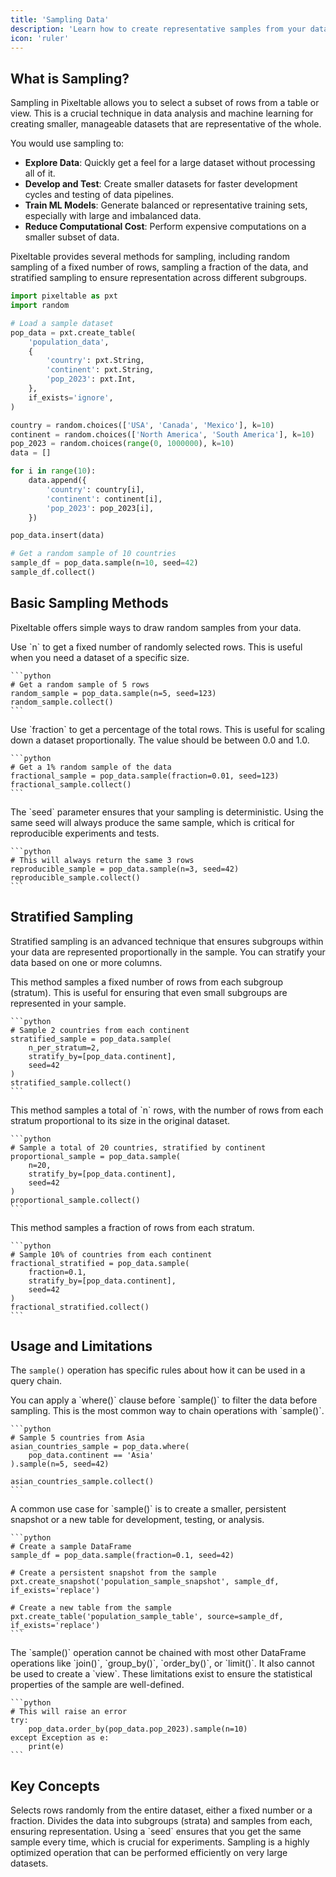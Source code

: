 ```yaml
---
title: 'Sampling Data'
description: 'Learn how to create representative samples from your data for analysis, testing, and machine learning.'
icon: 'ruler'
---
```


## What is Sampling?

Sampling in Pixeltable allows you to select a subset of rows from a table or view. This is a crucial technique in data analysis and machine learning for creating smaller, manageable datasets that are representative of the whole.

You would use sampling to:
-   **Explore Data**: Quickly get a feel for a large dataset without processing all of it.
-   **Develop and Test**: Create smaller datasets for faster development cycles and testing of data pipelines.
-   **Train ML Models**: Generate balanced or representative training sets, especially with large and imbalanced data.
-   **Reduce Computational Cost**: Perform expensive computations on a smaller subset of data.

Pixeltable provides several methods for sampling, including random sampling of a fixed number of rows, sampling a fraction of the data, and stratified sampling to ensure representation across different subgroups.

```python
import pixeltable as pxt
import random

# Load a sample dataset
pop_data = pxt.create_table(
    'population_data',
    {
        'country': pxt.String,
        'continent': pxt.String,
        'pop_2023': pxt.Int,
    },
    if_exists='ignore',
)

country = random.choices(['USA', 'Canada', 'Mexico'], k=10)
continent = random.choices(['North America', 'South America'], k=10)
pop_2023 = random.choices(range(0, 1000000), k=10)
data = []

for i in range(10):
    data.append({
        'country': country[i],
        'continent': continent[i],
        'pop_2023': pop_2023[i],
    })

pop_data.insert(data)

# Get a random sample of 10 countries
sample_df = pop_data.sample(n=10, seed=42)
sample_df.collect()
```

## Basic Sampling Methods

Pixeltable offers simple ways to draw random samples from your data.

<Tabs>
  <Tab title="Sample by Number (n)">
    Use `n` to get a fixed number of randomly selected rows. This is useful when you need a dataset of a specific size.

    ```python
    # Get a random sample of 5 rows
    random_sample = pop_data.sample(n=5, seed=123)
    random_sample.collect()
    ```
  </Tab>
  <Tab title="Sample by Fraction">
    Use `fraction` to get a percentage of the total rows. This is useful for scaling down a dataset proportionally. The value should be between 0.0 and 1.0.

    ```python
    # Get a 1% random sample of the data
    fractional_sample = pop_data.sample(fraction=0.01, seed=123)
    fractional_sample.collect()
    ```
  </Tab>
  <Tab title="Reproducibility with `seed`">
    The `seed` parameter ensures that your sampling is deterministic. Using the same seed will always produce the same sample, which is critical for reproducible experiments and tests.

    ```python
    # This will always return the same 3 rows
    reproducible_sample = pop_data.sample(n=3, seed=42)
    reproducible_sample.collect()
    ```
  </Tab>
</Tabs>

## Stratified Sampling

Stratified sampling is an advanced technique that ensures subgroups within your data are represented proportionally in the sample. You can stratify your data based on one or more columns.

<AccordionGroup>
  <Accordion title="Sample `n_per_stratum`" icon="layer-group">
    This method samples a fixed number of rows from each subgroup (stratum). This is useful for ensuring that even small subgroups are represented in your sample.

    ```python
    # Sample 2 countries from each continent
    stratified_sample = pop_data.sample(
        n_per_stratum=2, 
        stratify_by=[pop_data.continent], 
        seed=42
    )
    stratified_sample.collect()
    ```
  </Accordion>
  <Accordion title="Sample `n` with stratification" icon="list-ol">
    This method samples a total of `n` rows, with the number of rows from each stratum proportional to its size in the original dataset.

    ```python
    # Sample a total of 20 countries, stratified by continent
    proportional_sample = pop_data.sample(
        n=20, 
        stratify_by=[pop_data.continent], 
        seed=42
    )
    proportional_sample.collect()
    ```
  </Accordion>
  <Accordion title="Sample `fraction` with stratification" icon="percent">
    This method samples a fraction of rows from each stratum.

    ```python
    # Sample 10% of countries from each continent
    fractional_stratified = pop_data.sample(
        fraction=0.1, 
        stratify_by=[pop_data.continent], 
        seed=42
    )
    fractional_stratified.collect()
    ```
  </Accordion>
</AccordionGroup>

## Usage and Limitations

The `sample()` operation has specific rules about how it can be used in a query chain.

<CardGroup cols={1}>
  <Card title="Chaining with `where()`" icon="filter">
    You can apply a `where()` clause before `sample()` to filter the data before sampling. This is the most common way to chain operations with `sample()`.

    ```python
    # Sample 5 countries from Asia
    asian_countries_sample = pop_data.where(
        pop_data.continent == 'Asia'
    ).sample(n=5, seed=42)
    
    asian_countries_sample.collect()
    ```
  </Card>
  <Card title="Creating Snapshots and Tables" icon="camera">
    A common use case for `sample()` is to create a smaller, persistent snapshot or a new table for development, testing, or analysis.

    ```python
    # Create a sample DataFrame
    sample_df = pop_data.sample(fraction=0.1, seed=42)

    # Create a persistent snapshot from the sample
    pxt.create_snapshot('population_sample_snapshot', sample_df, if_exists='replace')

    # Create a new table from the sample
    pxt.create_table('population_sample_table', source=sample_df, if_exists='replace')
    ```
  </Card>
  <Card title="Limitations" icon="ban">
    The `sample()` operation cannot be chained with most other DataFrame operations like `join()`, `group_by()`, `order_by()`, or `limit()`. It also cannot be used to create a `view`. These limitations exist to ensure the statistical properties of the sample are well-defined.

    ```python
    # This will raise an error
    try:
        pop_data.order_by(pop_data.pop_2023).sample(n=10)
    except Exception as e:
        print(e)
    ```
  </Card>
</CardGroup>

## Key Concepts

<CardGroup cols={2}>
  <Card title="Random Sampling" icon="shuffle">
    Selects rows randomly from the entire dataset, either a fixed number or a fraction.
  </Card>
  <Card title="Stratified Sampling" icon="layer-group">
    Divides the data into subgroups (strata) and samples from each, ensuring representation.
  </Card>
  <Card title="Reproducibility" icon="clock-rotate-left">
    Using a `seed` ensures that you get the same sample every time, which is crucial for experiments.
  </Card>
  <Card title="Performance" icon="gauge-high">
    Sampling is a highly optimized operation that can be performed efficiently on very large datasets.
  </Card>
</CardGroup>
